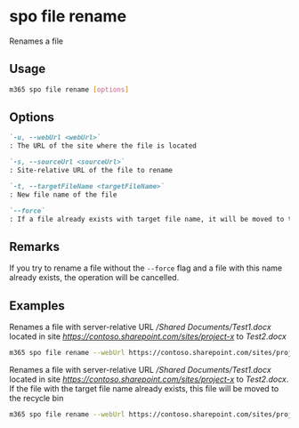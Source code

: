 
# spo file rename

Renames a file

## Usage

```sh
m365 spo file rename [options]
```

## Options

```md defintion-list
`-u, --webUrl <webUrl>`
: The URL of the site where the file is located

`-s, --sourceUrl <sourceUrl>`
: Site-relative URL of the file to rename

`-t, --targetFileName <targetFileName>`
: New file name of the file

`--force`
: If a file already exists with target file name, it will be moved to the recycle bin. If omitted, the rename operation will be canceled if a file already exists with the specified file name
```

<Global />

## Remarks

If you try to rename a file without the `--force` flag and a file with this name already exists, the operation will be cancelled.

## Examples

Renames a file with server-relative URL _/Shared Documents/Test1.docx_ located in site _<https://contoso.sharepoint.com/sites/project-x>_ to _Test2.docx_

```sh
m365 spo file rename --webUrl https://contoso.sharepoint.com/sites/project-x --sourceUrl '/Shared Documents/Test1.docx' --targetFileName 'Test2.docx'
```

Renames a file with server-relative URL _/Shared Documents/Test1.docx_ located in site _<https://contoso.sharepoint.com/sites/project-x>_ to _Test2.docx_. If the file with the target file name already exists, this file will be moved to the recycle bin

```sh
m365 spo file rename --webUrl https://contoso.sharepoint.com/sites/project-x --sourceUrl '/Shared Documents/Test1.docx' --targetFileName 'Test2.docx' --force
```
